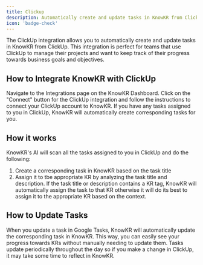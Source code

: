```yaml
---
title: Clickup
description: Automatically create and update tasks in KnowKR from ClickUp.
icon: 'badge-check'
---
```


The ClickUp integration allows you to automatically create and update tasks in KnowKR from ClickUp.
This integration is perfect for teams that use ClickUp to manage their projects and want to keep track of their progress towards business goals and objectives.

## How to Integrate KnowKR with ClickUp

<Steps>
    <Step title="Navigate to the Integrations Page">
        Navigate to the Integrations page on the KnowKR Dashboard.
    </Step>
    <Step title="Get Connected">
        Click on the "Connect" button for the ClickUp integration and follow the instructions to connect your ClickUp account to KnowKR.
    </Step>
    <Step title="That's It">
        If you have any tasks assigned to you in ClickUp, KnowKR will automatically create corresponding tasks for you.
    </Step>
</Steps>

## How it works

KnowKR's AI will scan all the tasks assigned to you in ClickUp and do the following:

1. Create a corresponding task in KnowKR based on the task title
2. Assign it to tbe appropriate KR by analyzing the task title and description. If the task title or description contains a KR tag, KnowKR will automatically assign the task to that KR otherwise it will do its best to assign it to the appropriate KR based on the context.

## How to Update Tasks

When you update a task in Google Tasks, KnowKR will automatically update the corresponding task in KnowKR. This way, you can easily see your progress towards KRs without manually needing to update them.
Tasks update periodically throughout the day so if you make a change in ClickUp, it may take some time to reflect in KnowKR.